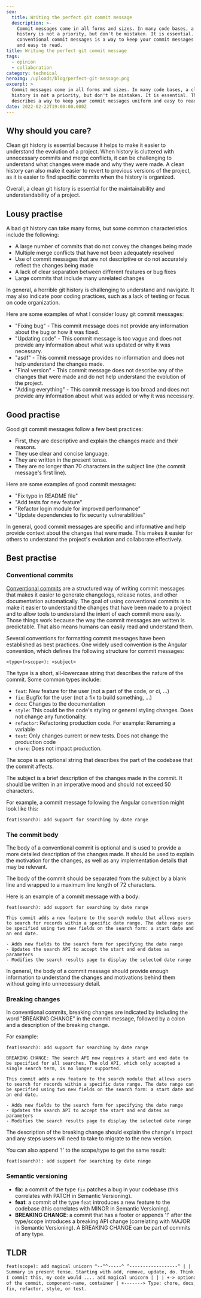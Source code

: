 ```yaml
---
seo:
  title: Writing the perfect git commit message
  description: >-
    Commit messages come in all forms and sizes. In many code bases, a clean git
    history is not a priority, but don't be mistaken. It is essential. Writing
    conventional commit messages is a way to keep your commit messages uniform
    and easy to read.
title: Writing the perfect git commit message
tags:
  - opinion
  - collaboration
category: technical
heroImg: /uploads/blog/perfect-git-message.png
excerpt: >
  Commit messages come in all forms and sizes. In many code bases, a clean git
  history is not a priority, but don't be mistaken. It is essential. This post
  describes a way to keep your commit messages uniform and easy to read.
date: 2022-02-22T19:00:00.000Z
---
```


## Why should you care?

Clean git history is essential because it helps to make it easier to understand
the evolution of a project. When history is cluttered with unnecessary commits
and merge conflicts, it can be challenging to understand what changes were made
and why they were made. A clean history can also make it easier to revert to
previous versions of the project, as it is easier to find specific commits when
the history is organized.

Overall, a clean git history is essential for the maintainability and
understandability of a project.

## Lousy practise

A bad git history can take many forms, but some common characteristics include
the following:

- A large number of commits that do not convey the changes being made
- Multiple merge conflicts that have not been adequately resolved
- Use of commit messages that are not descriptive or do not accurately reflect
  the changes being made
- A lack of clear separation between different features or bug fixes
- Large commits that include many unrelated changes

In general, a horrible git history is challenging to understand and navigate. It
may also indicate poor coding practices, such as a lack of testing or focus on
code organization.

Here are some examples of what I consider lousy git commit messages:

- "Fixing bug" - This commit message does not provide any information about the
  bug or how it was fixed.
- "Updating code" - This commit message is too vague and does not provide any
  information about what was updated or why it was necessary.
- "asdf" - This commit message provides no information and does not help
  understand the changes made.
- "Final version" - This commit message does not describe any of the changes
  that were made and do not help understand the evolution of the project.
- "Adding everything" - This commit message is too broad and does not provide
  any information about what was added or why it was necessary.

## Good practise

Good git commit messages follow a few best practices:

- First, they are descriptive and explain the changes made and their reasons.
- They use clear and concise language.
- They are written in the present tense.
- They are no longer than 70 characters in the subject line (the commit
  message's first line).

Here are some examples of good commit messages:

- "Fix typo in README file"
- "Add tests for new feature"
- "Refactor login module for improved performance"
- "Update dependencies to fix security vulnerabilities"

In general, good commit messages are specific and informative and help provide
context about the changes that were made. This makes it easier for others to
understand the project's evolution and collaborate effectively.

## Best practise

### Conventional commits

[Conventional commits](https://www.conventionalcommits.org/en/v1.0.0/) are a
structured way of writing commit messages that makes it easier to generate
changelogs, release notes, and other documentation automatically. The goal of
using conventional commits is to make it easier to understand the changes that
have been made to a project and to allow tools to understand the intent of each
commit more easily. Those things work because the way the commit messages are
written is predictable. That also means humans can easily read and understand
them.

Several conventions for formatting commit messages have been established as best
practices. One widely used convention is the Angular convention, which defines
the following structure for commit messages:

```
<type>(<scope>): <subject>
```

The type is a short, all-lowercase string that describes the nature of the
commit. Some common types include:

- `feat`: New feature for the user (not a part of the code, or ci, ...)
- `fix`: Bugfix for the user (not a fix to build something, ...)
- `docs`: Changes to the documentation
- `style`: This could be the code's styling or general styling changes. Does not
  change any functionality.
- `refactor`: Refactoring production code. For example: Renaming a variable
- `test`: Only changes current or new tests. Does not change the production code
- `chore`: Does not impact production.

The scope is an optional string that describes the part of the codebase that the
commit affects.

The subject is a brief description of the changes made in the commit. It should
be written in an imperative mood and should not exceed 50 characters.

For example, a commit message following the Angular convention might look like
this:

```
feat(search): add support for searching by date range
```

### The commit body

The body of a conventional commit is optional and is used to provide a more
detailed description of the changes made. It should be used to explain the
motivation for the changes, as well as any implementation details that may be
relevant.

The body of the commit should be separated from the subject by a blank line and
wrapped to a maximum line length of 72 characters.

Here is an example of a commit message with a body:

```
feat(search): add support for searching by date range

This commit adds a new feature to the search module that allows users to search for records within a specific date range. The date range can be specified using two new fields on the search form: a start date and an end date.

- Adds new fields to the search form for specifying the date range
- Updates the search API to accept the start and end dates as parameters
- Modifies the search results page to display the selected date range
```

In general, the body of a commit message should provide enough information to
understand the changes and motivations behind them without going into
unnecessary detail.

### Breaking changes

In conventional commits, breaking changes are indicated by including the word
"BREAKING CHANGE" in the commit message, followed by a colon and a description
of the breaking change.

For example:

```
feat(search): add support for searching by date range

BREAKING CHANGE: The search API now requires a start and end date to be specified for all searches. The old API, which only accepted a single search term, is no longer supported.

This commit adds a new feature to the search module that allows users to search for records within a specific date range. The date range can be specified using two new fields on the search form: a start date and an end date.

- Adds new fields to the search form for specifying the date range
- Updates the search API to accept the start and end dates as parameters
- Modifies the search results page to display the selected date range
```

The description of the breaking change should explain the change's impact and
any steps users will need to take to migrate to the new version.

You can also append '!' to the scope/type to get the same result:

```
feat(search)!: add support for searching by date range
```

### Semantic versioning

- **fix**: a commit of the type `fix` patches a bug in your codebase (this
  correlates with PATCH in Semantic Versioning).
- **feat**: a commit of the type `feat` introduces a new feature to the codebase
  (this correlates with MINOR in Semantic Versioning).
- **BREAKING CHANGE**: a commit that has a footer or appends '!' after the
  type/scope introduces a breaking API change (correlating with MAJOR in
  Semantic Versioning). A BREAKING CHANGE can be part of commits of any type.

## TLDR

```markdown
feat(scope): add magical unicorn ^--^^-----^ ^------------------^ | | | | | +->
Summary in present tense. Starting with add, remove, update, do. Think about: If
I commit this, my code would .... add magical unicorn | | | +-> optional scope
of the commit, component-name, container | +-------> Type: chore, docs, feat,
fix, refactor, style, or test.
```
